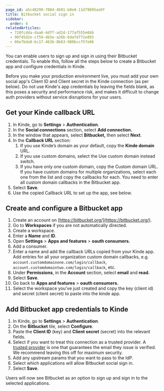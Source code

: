 ```yaml
---
page_id: a5c48299-7004-4b91-b0e0-11d79895ae9f
title: Bitbucket social sign in
sidebar:
  order: 4
relatedArticles:
  - 720fcdda-daa6-4dff-ad2d-177af555e6bb
  - 90f45d2e-cf59-4b5e-a26b-6dafd772e893
  - 66e7bda8-bc17-463b-8b63-980bccf57e86
---
```


You can enable users to sign up and sign in using their Bitbucket credentials. To enable this, follow all the steps below to create a Bitbucket app and configure credentials in Kinde.

<Aside type="warning" title="Social sign in for production environments">

Before you make your production environment live, you must add your own social app's Client ID and Client secret in the Kinde connection (as per below). Do not use Kinde's app credentials by leaving the fields blank, as this poses a security and performance risk, and makes it difficult to change auth providers without service disruptions for your users.

</Aside>

## **Get your Kinde callback URL**

1. In Kinde, go to **Settings** > **Authentication**.
2. In the **Social connections** section, select **Add connection.**
3. In the window that appears, select **Bitbucket,** then select **Next**. 
4. In the **Callback URL** section:
   1. If you use Kinde’s domain as your default, copy the **Kinde domain** URL.
   2. If you use custom domains, select the Use custom domain instead switch.
   3. If you have only one custom domain, copy the Custom domain URL. If you have custom domains for multiple organizations, select each one from the list and copy the callbacks for each. You need to enter all custom domain callbacks in the Bitbucket app.
5. Select **Save**.
6. Use the copied Callback URL to set up the app, see below.

## **Create and configure a Bitbucket app**

1. Create an account on [https://bitbucket.org/](https://bitbucket.org/).
2. Go to **Workspaces** if you are not automatically directed.
3. Create a workspace.
4. Enter a **Name** and **ID**.
5. Open **Settings** > **Apps and features** > **oauth consumers.**
6. Add a consumer.
7. Enter a name and add the callback URLs copied from your Kinde app. Add entries for all your organization custom domain callbacks, e.g. `account.customdomainone.com/login/callback`, `account.customdomaintwo.com/login/callback`, etc.
8. Under **Permissions**, in the **Account** section, select **email** and **read.**
9. Select **Save**.
10. Go back to **Apps and features** > **oauth consumers.**
11. Select the workspace you’ve just created and copy the key (client id) and secret (client secret) to paste into the kinde app.

## **Add Bitbucket app credentials to Kinde**

1. In Kinde, go to **Settings** > **Authentication**.
2. On the **Bitbucket** tile, select **Configure**.
3. Paste the **Client ID** (key) and **Client secret** (secret) into the relevant fields.
4. Select if you want to treat this connection as a trusted provider. A [trusted provider](/authenticate/about-auth/identity-and-verification/) is one that guarantees the email they issue is verified. We recommend leaving this off for maximum security.
5. Add any upstream params that you want to pass to the IdP.
6. Select which applications will allow Bitbucket social sign in.
7. Select **Save**.

Users will now see Bitbucket as an option to sign up and sign in to the selected applications.
